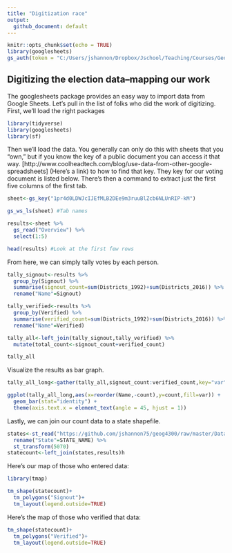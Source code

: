 ```yaml
---
title: "Digitization race"
output:
  github_document: default
---
```


```r
knitr::opts_chunk$set(echo = TRUE)
library(googlesheets)
gs_auth(token = "C:/Users/jshannon/Dropbox/Jschool/Teaching/Courses/Geog4300_6300 Fall 17/geog4300/googlesheets_token.rds")
```

## Digitizing the election data--mapping our work

The googlesheets package provides an easy way to import data from Google Sheets. Let's pull in the list of folks who did the work of digitizing. First, we'll load the right packages

```r
library(tidyverse)
library(googlesheets)
library(sf)
```

Then we'll load the data. You generally can only do this with sheets that you "own," but if you know the key of a public document you can access it that way. [http://www.coolheadtech.com/blog/use-data-from-other-google-spreadsheets] (Here's a link) to how to find that key. They key for our voting document is listed below. There's then a command to extract just the first five columns of the first tab.

```r
sheet<-gs_key("1pr4d0LDWJcIJEfMLB2DEe9m3ruuBlZcb6NLUnRIP-kM")

gs_ws_ls(sheet) #Tab names

results<-sheet %>% 
  gs_read("Overview") %>%
  select(1:5)

head(results) #Look at the first few rows
```

From here, we can simply tally votes by each person.

```r
tally_signout<-results %>%
  group_by(Signout) %>%
  summarise(signout_count=sum(Districts_1992)+sum(Districts_2016)) %>%
  rename("Name"=Signout)

tally_verified<-results %>%
  group_by(Verified) %>%
  summarise(verified_count=sum(Districts_1992)+sum(Districts_2016)) %>%
  rename("Name"=Verified)

tally_all<-left_join(tally_signout,tally_verified) %>%
  mutate(total_count<-signout_count+verified_count)

tally_all
```

Visualize the results as bar graph.

```r
tally_all_long<-gather(tally_all,signout_count:verified_count,key="var",value="count")

ggplot(tally_all_long,aes(x=reorder(Name,-count),y=count,fill=var)) +
  geom_bar(stat="identity") +
  theme(axis.text.x = element_text(angle = 45, hjust = 1))
```

Lastly, we can join our count data to a state shapefile.

```r
states<-st_read("https://github.com/jshannon75/geog4300/raw/master/Data/USstates.geojson") %>%
  rename("State"=STATE_NAME) %>%
  st_transform(5070)
statecount<-left_join(states,results)h
```

Here's our map of those who entered data:
```r
library(tmap)

tm_shape(statecount)+
  tm_polygons("Signout")+
  tm_layout(legend.outside=TRUE)
```

Here's the map of those who verified that data:
```r
tm_shape(statecount)+
  tm_polygons("Verified")+
  tm_layout(legend.outside=TRUE)
```